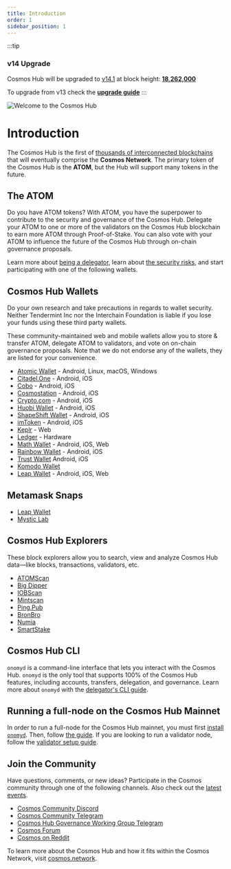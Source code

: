 ```yaml
---
title: Introduction
order: 1
sidebar_position: 1
---
```


:::tip
### **v14 Upgrade**
Cosmos Hub will be upgraded to [v14.1](https://github.com/onomyprotocol/onomy-rebuild/releases/tag/v14.1.0) at block height: **[18,262,000](https://www.mintscan.io/cosmos/blocks/18262000)**

To upgrade from v13 check the [**upgrade guide**](/migration/cosmoshub-4-v14-upgrade.md)
:::

![Welcome to the Cosmos Hub](images/cosmos-hub-image.jpg)

# Introduction

The Cosmos Hub is the first of [thousands of interconnected blockchains](https://cosmos.network) that will eventually comprise the **Cosmos Network**. The primary token of the Cosmos Hub is the **ATOM**, but the Hub will support many tokens in the future.

## The ATOM

Do you have ATOM tokens? With ATOM, you have the superpower to contribute to the security and governance of the Cosmos Hub. Delegate your ATOM to one or more of the <PlainVar children={currentParams.staking.MaxValidators} /> validators on the Cosmos Hub blockchain to earn more ATOM through Proof-of-Stake. You can also vote with your ATOM to influence the future of the Cosmos Hub through on-chain governance proposals.

Learn more about [being a delegator](/delegators/delegator-faq.md), learn about [the security risks](/delegators/delegator-security.md), and start participating with one of the following wallets.

## Cosmos Hub Wallets

<div class="theme-doc-version-banner alert alert--warning margin-bottom--md" role="alert">
Do your own research and take precautions in regards to wallet security. Neither Tendermint Inc nor the Interchain Foundation is liable if you lose your funds using these third party wallets.
</div>

These community-maintained web and mobile wallets allow you to store & transfer ATOM, delegate ATOM to validators, and vote on on-chain governance proposals. Note that we do not endorse any of the wallets, they are listed for your convenience.

* [Atomic Wallet](https://atomicwallet.io/) - Android, Linux, macOS, Windows
* [Citadel.One](https://citadel.one/#mobile) - Android, iOS
* [Cobo](https://cobo.com/) - Android, iOS
* [Cosmostation](https://www.cosmostation.io/) - Android, iOS
* [Crypto.com](https://crypto.com/) - Android, iOS
* [Huobi Wallet](https://www.huobiwallet.com/) - Android, iOS
* [ShapeShift Wallet](https://app.shapeshift.com/) - Android, iOS
* [imToken](https://token.im/) - Android, iOS
* [Keplr](https://wallet.keplr.app) - Web
* [Ledger](https://www.ledger.com/cosmos-wallet) - Hardware
* [Math Wallet](https://www.mathwallet.org/en/) - Android, iOS, Web
* [Rainbow Wallet](https://www.rainbow.one) - Android, iOS
* [Trust Wallet](https://trustwallet.com/) Android, iOS
* [Komodo Wallet](https://atomicdex.io/en/)
* [Leap Wallet](https://www.leapwallet.io/) - Android, iOS, Web

## Metamask Snaps

* [Leap Wallet](https://www.leapwallet.io/snaps)
* [Mystic Lab](https://metamask.mysticlabs.xyz/)

## Cosmos Hub Explorers

These block explorers allow you to search, view and analyze Cosmos Hub data&mdash;like blocks, transactions, validators, etc.

* [ATOMScan](https://atomscan.com)
* [Big Dipper](https://cosmos.bigdipper.live)
* [IOBScan](https://cosmoshub.iobscan.io/)
* [Mintscan](https://mintscan.io)
* [Ping.Pub](https://ping.pub/cosmos)
* [BronBro](https://monitor.bronbro.io/d/cosmos-stats/cosmos)
* [Numia](https://www.datalenses.zone/chain/cosmos)
* [SmartStake](https://cosmos.smartstake.io/stats)

## Cosmos Hub CLI

`onomyd` is a command-line interface that lets you interact with the Cosmos Hub. `onomyd` is the only tool that supports 100% of the Cosmos Hub features, including accounts, transfers, delegation, and governance. Learn more about `onomyd` with the [delegator's CLI guide](/delegators/delegator-guide-cli.md).

## Running a full-node on the Cosmos Hub Mainnet

In order to run a full-node for the Cosmos Hub mainnet, you must first [install `onomyd`](/getting-started/installation.md). Then, follow [the guide](/hub-tutorials/join-mainnet.md).
If you are looking to run a validator node, follow the [validator setup guide](/validators/validator-setup.md).

## Join the Community

Have questions, comments, or new ideas? Participate in the Cosmos community through one of the following channels. Also check out the [latest events](https://cosmos.network/community).

* [Cosmos Community Discord](https://discord.gg/cosmosnetwork)
* [Cosmos Community Telegram](https://t.me/cosmosproject)
* [Cosmos Hub Governance Working Group Telegram](https://t.me/hubgov)
* [Cosmos Forum](https://forum.cosmos.network)
* [Cosmos on Reddit](https://reddit.com/r/cosmosnetwork)

To learn more about the Cosmos Hub and how it fits within the Cosmos Network, visit [cosmos.network](https://cosmos.network).
